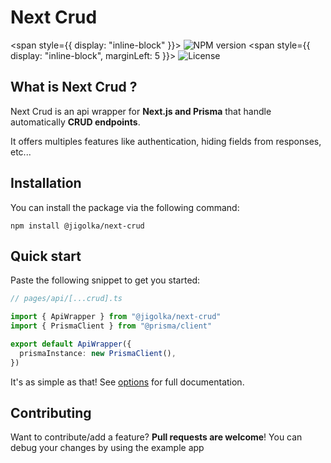 # Next Crud

<span style={{ display: "inline-block" }}>
  ![NPM
  version](https://img.shields.io/github/package-json/v/jigolka/next-crud?label=npm)
</span>
<span style={{ display: "inline-block", marginLeft: 5 }}>
  ![License](https://img.shields.io/npm/l/@jigolka/next-crud)
</span>

## What is Next Crud ?

Next Crud is an api wrapper for **Next.js and Prisma** that handle automatically **CRUD endpoints**.

It offers multiples features like authentication, hiding fields from responses, etc...

## Installation

You can install the package via the following command:

```
npm install @jigolka/next-crud
```

## Quick start

Paste the following snippet to get you started:

```ts
// pages/api/[...crud].ts

import { ApiWrapper } from "@jigolka/next-crud"
import { PrismaClient } from "@prisma/client"

export default ApiWrapper({
  prismaInstance: new PrismaClient(),
})
```

It's as simple as that! See [options](/documentation) for full documentation.

## Contributing

Want to contribute/add a feature? **Pull requests are welcome**!
You can debug your changes by using the example app
